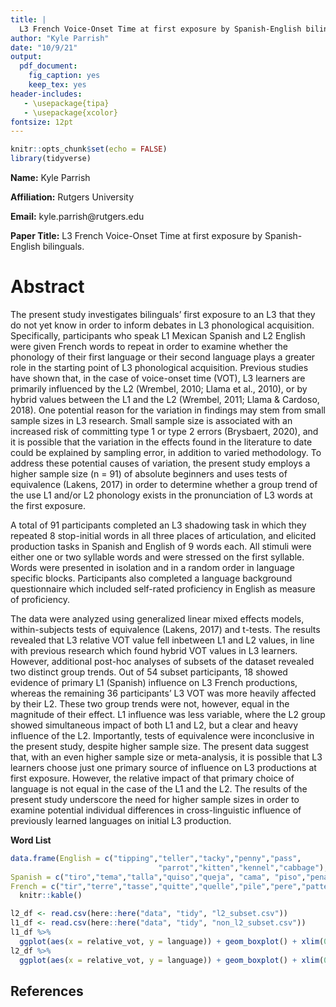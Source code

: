 ```yaml
---
title: |
  L3 French Voice-Onset Time at first exposure by Spanish-English bilinguals. 
author: "Kyle Parrish"
date: "10/9/21"
output: 
  pdf_document: 
    fig_caption: yes
    keep_tex: yes
header-includes:
   - \usepackage{tipa}
   - \usepackage{xcolor}
fontsize: 12pt
---
```


```r
knitr::opts_chunk$set(echo = FALSE)
library(tidyverse)
```

**Name:** Kyle Parrish



**Affiliation:** Rutgers University



**Email:** kyle.parrish@rutgers.edu



**Paper Title:** L3 French Voice-Onset Time at first exposure by Spanish-English bilinguals. 


\newpage

# Abstract

The present study investigates bilinguals' first exposure to an L3 that they do not yet know in order to inform debates in L3 phonological acquisition. 
Specifically, participants who speak L1 Mexican Spanish and L2 English were given French words to repeat in order to examine whether the phonology of their first language or their second language plays a greater role in the starting point of L3 phonological acquisition. 
Previous studies have shown that, in the case of voice-onset time (VOT), L3 learners are primarily influenced by the L2 (Wrembel, 2010; Llama et al., 2010), or by hybrid values between the L1 and the L2 (Wrembel, 2011; Llama & Cardoso, 2018). 
One potential reason for the variation in findings may stem from small sample sizes in L3 research. Small sample size is associated with an increased risk of committing type 1 or type 2 errors (Brysbaert, 2020), and it is possible that the variation in the effects found in the literature to date could be explained by sampling error, in addition to varied methodology. 
To address these potential causes of variation, the present study employs a higher sample size (n = 91) of absolute beginners and uses tests of equivalence (Lakens, 2017) in order to determine whether a group trend of the use L1 and/or L2 phonology exists in the pronunciation of L3 words at the first exposure.

  A total of 91 participants completed an L3 shadowing task in which they repeated 8 stop-initial words in all three places of articulation, and elicited production tasks in Spanish and English of 9 words each. 
All stimuli were either one or two syllable words and were stressed on the first syllable. Words were presented in isolation and in a random order in language specific blocks. 
Participants also completed a language background questionnaire which included self-rated proficiency in English as measure of proficiency.  

The data were analyzed using generalized linear mixed effects models, within-subjects tests of equivalence (Lakens, 2017) and t-tests. 
The results revealed that L3 relative VOT value fell inbetween L1 and L2 values, in line with previous research which found hybrid VOT values in L3 learners. 
However, additional post-hoc analyses of subsets of the dataset revealed two distinct group trends. 
Out of 54 subset participants, 18 showed evidence of primary L1 (Spanish) influence on L3 French productions, whereas the remaining 36 participants' L3 VOT was more heavily affected by their L2.
These two group trends were not, however, equal in the magnitude of their effect. 
L1 influence was less variable, where the L2 group showed simultaneous impact of both L1 and L2, but a clear and heavy influence of the L2.
Importantly, tests of equivalence were inconclusive in the present study, despite higher sample size. 
The present data suggest that, with an even higher sample size or meta-analysis, it is possible that L3 learners choose just one primary source of influence on L3 productions at first exposure. 
However, the relative impact of that primary choice of language is not equal in the case of the L1 and the L2. 
The results of the present study underscore the need for higher sample sizes in order to examine potential individual differences in cross-linguistic influence of previously learned languages on initial L3 production.

\newpage

**Word List**
```r
data.frame(English = c("tipping","teller","tacky","penny","pass",
                                 "parrot","kitten","kennel","cabbage"),
Spanish = c("tiro","tema","talla","quiso","queja", "cama", "piso","pena","pato"),
French = c("tir","terre","tasse","quitte","quelle","pile","pere","patte", "")) %>% 
  knitr::kable()
```

```r
l2_df <- read.csv(here::here("data", "tidy", "l2_subset.csv"))
l1_df <- read.csv(here::here("data", "tidy", "non_l2_subset.csv"))
l1_df %>% 
  ggplot(aes(x = relative_vot, y = language)) + geom_boxplot() + xlim(0,.3) + ggtitle("L1 subset")
l2_df %>% 
  ggplot(aes(x = relative_vot, y = language)) + geom_boxplot() + xlim(0,.3) + ggtitle("L2 subset")
```


## References
\begingroup
\setlength{\parindent}{-0.5in}
\setlength{\leftskip}{0.5in}
\phantom{.} 
\textcolor{white}{\\} 
\vspace{-0.5in}
\begin{tiny}
Brysbaert, M. (2020). Power considerations in bilingualism research: Time to step up our game. Bilingualism: Language and Cognition, 1–6. 

Lakens, D. (2017). Equivalence Tests: A Practical Primer for t Tests, Correlations, and Meta-Analyses. Social Psychological and Personality Science, 8(4), 355–362. 

Lemhfer, K., \& Broersma, M. (2012). Introducing LexTALE: A quick and valid Lexical Test for Advanced Learners of English. Behavior Research Methods, 44(2), 325–343. 

Llama, R., \& Cardoso, W. (2018). Revisiting (Non-)Native Influence in VOT Production: Insights from Advanced L3 Spanish. Languages, 3(3), 30. 

Llama, R., Cardoso, W., \& Collins, L. (2010). The influence of language distance and language status on the acquisition of L3 phonology. International Journal of Multilingualism, 7(1), 39–57. 

St\"{o}lten, K., Abrahamsson, N., \& Hyltenstam, K. (2015). EFFECTS OF AGE AND SPEAKING RATE ON VOICE ONSET TIME: The Production of Voiceless Stops by Near-Native L2 Speakers. Studies in Second Language Acquisition, 37(1), 71–100.

Wrembel, M. (2010). L2-accented speech in L3 production. International Journal of Multilingualism, 7(1), 75–90. 

Wrembel, M. (2011). Cross-linguistic Influence in Third Language Acquisition of Voice Onset Time. Proceedings of the 17th International Congress of Phonetic Sciences, 2157–2160.
\end{tiny}

\endgroup

